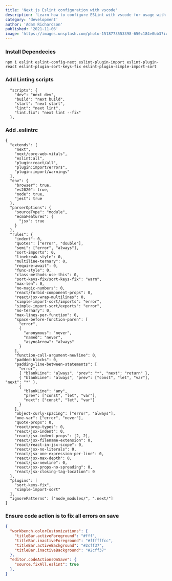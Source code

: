 ---
title: 'Next.js Eslint configuration with vscode'
description: 'Learn how to configure ESLint with vscode for usage with Next.js'
category: 'development'
author: 'Adam Richardson'
published: '2021-11-06'
image: 'https://images.unsplash.com/photo-1518773553398-650c184e0bb3?ixid=MnwxMjA3fDB8MHxwaG90by1wYWdlfHx8fGVufDB8fHx8&ixlib=rb-1.2.1&auto=format&fit=crop&w=1170&q=80'
---

### Install Dependecies

```
npm i eslint eslint-config-next eslint-plugin-import eslint-plugin-react eslint-plugin-sort-keys-fix eslint-plugin-simple-import-sort
```

### Add Linting scripts
```
  "scripts": {
    "dev": "next dev",
    "build": "next build",
    "start": "next start",
    "lint": "next lint",
    "lint.fix": "next lint --fix"
  },
```

### Add .eslintrc

```js:/.eslintrc
{
  "extends": [
    "next",
    "next/core-web-vitals",
    "eslint:all",
    "plugin:react/all",
    "plugin:import/errors",
    "plugin:import/warnings"
  ],
  "env": {
    "browser": true,
    "es2020": true,
    "node": true,
    "jest": true
  },
  "parserOptions": {
    "sourceType": "module",
    "ecmaFeatures": {
      "jsx": true
    }
  },
  "rules": {
    "indent": 0,
    "quotes": ["error", "double"],
    "semi": ["error", "always"],
    "sort-imports": 0,
    "linebreak-style": 0,
    "multiline-ternary": 0,
    "require-await": 0,
    "func-style": 0,
    "class-methods-use-this": 0,
    "sort-keys-fix/sort-keys-fix": "warn",
    "max-len": 0,
    "no-magic-numbers": 0,
    "react/forbid-component-props": 0,
    "react/jsx-wrap-multilines": 0,
    "simple-import-sort/imports": "error",
    "simple-import-sort/exports": "error",
    "no-ternary": 0,
    "max-lines-per-function": 0,
    "space-before-function-paren": [
      "error",
      {
        "anonymous": "never",
        "named": "never",
        "asyncArrow": "always"
      }
    ],
    "function-call-argument-newline": 0,
    "padded-blocks": 0,
    "padding-line-between-statements": [
      "error",
      { "blankLine": "always", "prev": "*", "next": "return" },
      { "blankLine": "always", "prev": ["const", "let", "var"], "next": "*" },
      {
        "blankLine": "any",
        "prev": ["const", "let", "var"],
        "next": ["const", "let", "var"]
      }
    ],
    "object-curly-spacing": ["error", "always"],
    "one-var": ["error", "never"],
    "quote-props": 0,
    "react/prop-types": 0,
    "react/jsx-indent": 0,
    "react/jsx-indent-props": [2, 2],
    "react/jsx-filename-extension": 0,
    "react/react-in-jsx-scope": 0,
    "react/jsx-no-literals": 0,
    "react/jsx-one-expression-per-line": 0,
    "react/jsx-max-depth": 0,
    "react/jsx-newline": 0,
    "react/jsx-props-no-spreading": 0,
    "react/jsx-closing-tag-location": 0
  },
  "plugins": [
    "sort-keys-fix", 
    "simple-import-sort"
  ],
  "ignorePatterns": ["node_modules/", ".next/"]
}

```

### Ensure code action is to fix all errors on save

```json:/.vscode/settings.json
{
  "workbench.colorCustomizations": {
    "titleBar.activeForeground": "#fff",
    "titleBar.inactiveForeground": "#ffffffcc",
    "titleBar.activeBackground": "#2cff37",
    "titleBar.inactiveBackground": "#2cff37"
  },
  "editor.codeActionsOnSave": {
    "source.fixAll.eslint": true
  },
}

```